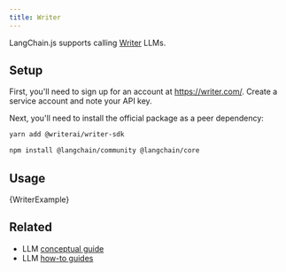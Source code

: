 ```yaml
---
title: Writer
---
```


LangChain.js supports calling [Writer](https://writer.com/) LLMs.

## Setup

First, you'll need to sign up for an account at https://writer.com/. Create a service account and note your API key.

Next, you'll need to install the official package as a peer dependency:

```bash npm2yarn
yarn add @writerai/writer-sdk
```

<IntegrationInstallTooltip></IntegrationInstallTooltip>

```bash npm2yarn
npm install @langchain/community @langchain/core
```

## Usage


<CodeBlock language="typescript">{WriterExample}</CodeBlock>

## Related

- LLM [conceptual guide](/oss/concepts/text_llms)
- LLM [how-to guides](/oss/how-to/#llms)

